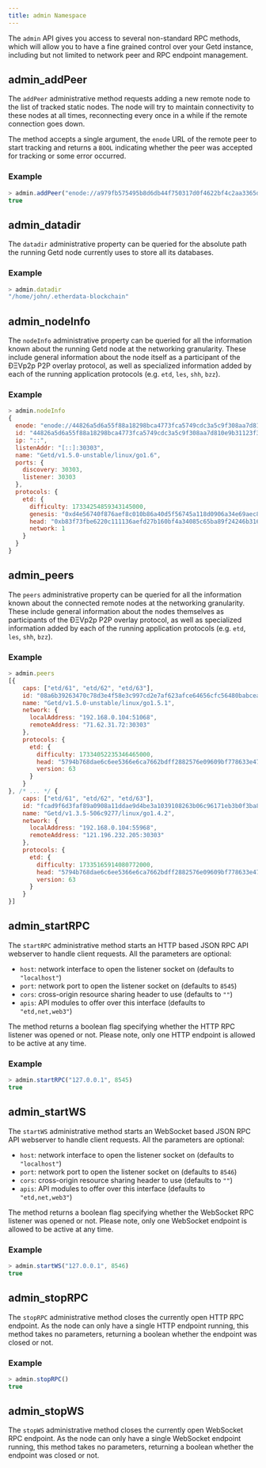 ```yaml
---
title: admin Namespace
---
```


The `admin` API gives you access to several non-standard RPC methods,
which will allow you to have a fine grained control over your Getd instance,
including but not limited to network peer and RPC endpoint management.

## admin_addPeer

The `addPeer` administrative method requests adding a new remote node to the
list of tracked static nodes. The node will try to maintain connectivity
to these nodes at all times, reconnecting every once in a while if the
remote connection goes down.

The method accepts a single argument, the `enode`
URL of the remote peer to start tracking and returns
a `BOOL` indicating whether the peer was accepted for
tracking or some error occurred.

### Example

```javascript
> admin.addPeer("enode://a979fb575495b8d6db44f750317d0f4622bf4c2aa3365d6af7c284339968eef29b69ad0dce72a4d8db5ebb4968de0e3bec910127f134779fbcb0cb6d3331163c@52.16.188.185:30303")
true
```

## admin_datadir

The `datadir` administrative property can be queried for
the absolute path the running Getd node currently uses
to store all its databases.

### Example

```javascript
> admin.datadir
"/home/john/.etherdata-blockchain"
```

## admin_nodeInfo

The `nodeInfo` administrative property can be queried for all
the information known about the running Getd node at the networking
granularity. These include general information about the node itself
as a participant of the ÐΞVp2p P2P overlay protocol, as well as
specialized information added by each of the running
application protocols (e.g. `etd`, `les`, `shh`, `bzz`).

### Example

```javascript
> admin.nodeInfo
{
  enode: "enode://44826a5d6a55f88a18298bca4773fca5749cdc3a5c9f308aa7d810e9b31123f3e7c5fba0b1d70aac5308426f47df2a128a6747040a3815cc7dd7167d03be320d@[::]:30303",
  id: "44826a5d6a55f88a18298bca4773fca5749cdc3a5c9f308aa7d810e9b31123f3e7c5fba0b1d70aac5308426f47df2a128a6747040a3815cc7dd7167d03be320d",
  ip: "::",
  listenAddr: "[::]:30303",
  name: "Getd/v1.5.0-unstable/linux/go1.6",
  ports: {
    discovery: 30303,
    listener: 30303
  },
  protocols: {
    etd: {
      difficulty: 17334254859343145000,
      genesis: "0xd4e56740f876aef8c010b86a40d5f56745a118d0906a34e69aec8c0db1cb8fa3",
      head: "0xb83f73fbe6220c111136aefd27b160bf4a34085c65ba89f24246b3162257c36a",
      network: 1
    }
  }
}
```

## admin_peers

The `peers` administrative property can be queried for all the
information known about the connected remote nodes at the
networking granularity. These include general information
about the nodes themselves as participants of the ÐΞVp2p P2P
overlay protocol, as well as specialized information added by
each of the running application protocols (e.g. `etd`, `les`, `shh`, `bzz`).

### Example

```javascript
> admin.peers
[{
    caps: ["etd/61", "etd/62", "etd/63"],
    id: "08a6b39263470c78d3e4f58e3c997cd2e7af623afce64656cfc56480babcea7a9138f3d09d7b9879344c2d2e457679e3655d4b56eaff5fd4fd7f147bdb045124",
    name: "Getd/v1.5.0-unstable/linux/go1.5.1",
    network: {
      localAddress: "192.168.0.104:51068",
      remoteAddress: "71.62.31.72:30303"
    },
    protocols: {
      etd: {
        difficulty: 17334052235346465000,
        head: "5794b768dae6c6ee5366e6ca7662bdff2882576e09609bf778633e470e0e7852",
        version: 63
      }
    }
}, /* ... */ {
    caps: ["etd/61", "etd/62", "etd/63"],
    id: "fcad9f6d3faf89a0908a11ddae9d4be3a1039108263b06c96171eb3b0f3ba85a7095a03bb65198c35a04829032d198759edfca9b63a8b69dc47a205d94fce7cc",
    name: "Getd/v1.3.5-506c9277/linux/go1.4.2",
    network: {
      localAddress: "192.168.0.104:55968",
      remoteAddress: "121.196.232.205:30303"
    },
    protocols: {
      etd: {
        difficulty: 17335165914080772000,
        head: "5794b768dae6c6ee5366e6ca7662bdff2882576e09609bf778633e470e0e7852",
        version: 63
      }
    }
}]
```

## admin_startRPC

The `startRPC` administrative method starts an HTTP based JSON RPC
API webserver to handle client requests. All the parameters are
optional:

- `host`: network interface to open the listener socket on (defaults to `"localhost"`)
- `port`: network port to open the listener socket on (defaults to `8545`)
- `cors`: cross-origin resource sharing header to use (defaults to `""`)
- `apis`: API modules to offer over this interface (defaults to `"etd,net,web3"`)

The method returns a boolean flag specifying whether the HTTP
RPC listener was opened or not. Please note, only one HTTP
endpoint is allowed to be active at any time.

### Example

```javascript
> admin.startRPC("127.0.0.1", 8545)
true
```

## admin_startWS

The `startWS` administrative method starts an WebSocket
based JSON RPC API webserver to handle client requests.
All the parameters are optional:

- `host`: network interface to open the listener socket on (defaults to `"localhost"`)
- `port`: network port to open the listener socket on (defaults to `8546`)
- `cors`: cross-origin resource sharing header to use (defaults to `""`)
- `apis`: API modules to offer over this interface (defaults to `"etd,net,web3"`)

The method returns a boolean flag specifying whether the WebSocket RPC listener was opened or not. Please note, only one WebSocket endpoint is allowed to be active at any time.

### Example

```javascript
> admin.startWS("127.0.0.1", 8546)
true
```

## admin_stopRPC

The `stopRPC` administrative method closes the currently
open HTTP RPC endpoint. As the node can only have a single
HTTP endpoint running, this method takes no parameters, returning
a boolean whether the endpoint was closed or not.

### Example

```javascript
> admin.stopRPC()
true
```

## admin_stopWS

The `stopWS` administrative method closes the currently open
WebSocket RPC endpoint. As the node can only have a single
WebSocket endpoint running, this method takes no parameters,
returning a boolean whether the endpoint was closed or not.
